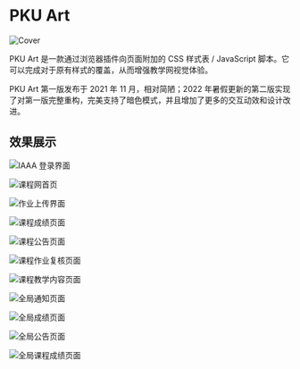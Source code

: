 # PKU Art

![Cover](https://cdn.arthals.ink/bed/2023/09/320e0710b11ef734ec11feb2b8e2a061.jpeg)

PKU Art 是一款通过浏览器插件向页面附加的 CSS 样式表 / JavaScript 脚本。它可以完成对于原有样式的覆盖，从而增强教学网视觉体验。

PKU Art 第一版发布于 2021 年 11 月，相对简陋；2022 年暑假更新的第二版实现了对第一版完整重构，完美支持了暗色模式，并且增加了更多的交互动效和设计改进。

## 效果展示

![IAAA 登录界面](https://cdn.arthals.ink/bed/2023/09/3073959894d62a0044d8b8b1ebb3d0a8.png)

![课程网首页](https://cdn.arthals.ink/bed/2023/09/a1a55c7889ee532f526471938bca84bf.png)

![作业上传界面](https://cdn.arthals.ink/bed/2023/09/fda9cfc9e1d8d857eef2ae86a8290e45.png)

![课程成绩页面](https://cdn.arthals.ink/bed/2023/09/368159ac183a1a86f78397db3313803f.png)

![课程公告页面](https://cdn.arthals.ink/bed/2023/09/7fd8b750fafe7a7655c46f75e2e7b668.png)

![课程作业复核页面](https://cdn.arthals.ink/bed/2023/09/588818b8557f967f6fdcd7342e809adf.png)

![课程教学内容页面](https://cdn.arthals.ink/bed/2023/09/28d039f6d0a546c10dba9fb3ddfef43a.png)

![全局通知页面](https://cdn.arthals.ink/bed/2023/09/c960ab13b295396b89974b1e5aecf824.png)

![全局成绩页面](https://cdn.arthals.ink/bed/2023/09/afd7c19dc08d7020a8ed7521718c29f6.png)

![全局公告页面](https://cdn.arthals.ink/bed/2023/09/b63c155e7ce13eef5f2185ea5212e5f7.png)

![全局课程成绩页面](https://cdn.arthals.ink/bed/2023/09/62b77db88f0222d5ec6632a186cbdaa1.png)

